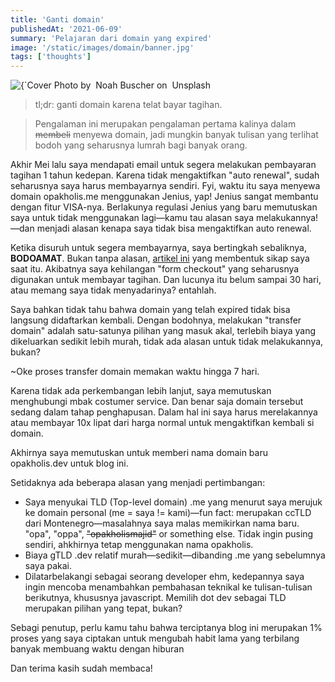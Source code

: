 ```yaml
---
title: 'Ganti domain'
publishedAt: '2021-06-09'
summary: 'Pelajaran dari domain yang expired'
image: '/static/images/domain/banner.jpg'
tags: ['thoughts']
---
```


<div>
  <Image
    alt={`Cover Image - "Ganti domain"`}
    src={`/static/images/domain/banner.jpg`}
    width={1920 / 2}
    height={1280 / 2}
    priority
  />
  <Caption>
    Photo by&nbsp;
    <CustomLink href="https://unsplash.com/@noahbuscher">
      Noah Buscher
    </CustomLink> on&nbsp;
    <CustomLink href="https://unsplash.com/photos/L_bIb644eFk">
      Unsplash
    </CustomLink>
  </Caption>
</div>

> tl;dr: ganti domain karena telat bayar tagihan.

> Pengalaman ini merupakan pengalaman pertama kalinya dalam ~~membeli~~ menyewa domain, jadi mungkin banyak tulisan yang terlihat bodoh yang seharusnya lumrah bagi banyak orang.

Akhir Mei lalu saya mendapati email untuk segera melakukan pembayaran tagihan 1 tahun kedepan. Karena tidak mengaktifkan "auto renewal", sudah seharusnya saya harus membayarnya sendiri. Fyi, waktu itu saya menyewa domain opakholis.me menggunakan Jenius, yap! Jenius sangat membantu dengan fitur VISA-nya. Berlakunya regulasi Jenius yang baru memutuskan saya untuk tidak menggunakan lagi—kamu tau alasan saya melakukannya!—dan menjadi alasan kenapa saya tidak bisa mengaktifkan auto renewal.

Ketika disuruh untuk segera membayarnya, saya bertingkah sebaliknya, **BODOAMAT**. Bukan tanpa alasan, [artikel ini](https://www.domain.com/help/article/domain-registration-the-life-cycle-of-a-domain) yang membentuk sikap saya saat itu. Akibatnya saya kehilangan "form checkout" yang seharusnya digunakan untuk membayar tagihan. Dan lucunya itu belum sampai 30 hari, atau memang saya tidak menyadarinya? entahlah.

Saya bahkan tidak tahu bahwa domain yang telah expired tidak bisa langsung didaftarkan kembali. Dengan bodohnya, melakukan "transfer domain" adalah satu-satunya pilihan yang masuk akal, terlebih biaya yang dikeluarkan sedikit lebih murah, tidak ada alasan untuk tidak melakukannya, bukan?

~Oke proses transfer domain memakan waktu hingga 7 hari.

Karena tidak ada perkembangan lebih lanjut, saya memutuskan menghubungi mbak costumer service. Dan benar saja domain tersebut sedang dalam tahap penghapusan. Dalam hal ini saya harus merelakannya atau membayar 10x lipat dari harga normal untuk mengaktifkan kembali si domain.

Akhirnya saya memutuskan untuk memberi nama domain baru opakholis.dev untuk blog ini.

Setidaknya ada beberapa alasan yang menjadi pertimbangan:

- Saya menyukai TLD (Top-level domain) .me yang menurut saya merujuk ke domain personal (me = saya != kami)—fun fact: merupakan ccTLD dari Montenegro—masalahnya saya malas memikirkan nama baru. "opa", "oppa", ~~"opakholismajid"~~ or something else. Tidak ingin pusing sendiri, ahkhirnya tetap menggunakan nama opakholis.
- Biaya gTLD .dev relatif murah—sedikit—dibanding .me yang sebelumnya saya pakai.
- Dilatarbelakangi sebagai seorang developer ehm, kedepannya saya ingin mencoba menambahkan pembahasan teknikal ke tulisan-tulisan berikutnya, khususnya javascript. Memilih dot dev sebagai TLD merupakan pilihan yang tepat, bukan?

Sebagi penutup, perlu kamu tahu bahwa terciptanya blog ini merupakan 1% proses yang saya ciptakan untuk mengubah habit lama yang terbilang banyak membuang waktu dengan hiburan

Dan terima kasih sudah membaca!
